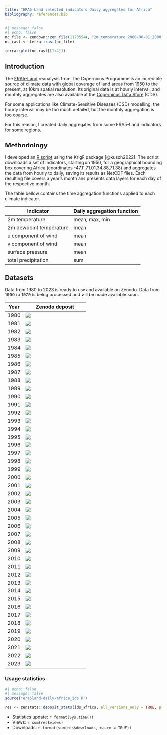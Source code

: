 ```yaml
---
title: "ERA5-Land selected indicators daily aggregates for Africa"
bibliography: references.bib
---
```


```r
#| message: false
#| echo: false
nc_file <- zendown::zen_file(11235544, "2m_temperature_2000-06-01_2000-06-30_day_max.nc")
nc_rast <- terra::rast(nc_file)

terra::plot(nc_rast[[1:4]])
```

## Introduction

The [ERA5-Land](https://cds.climate.copernicus.eu/cdsapp#!/dataset/reanalysis-era5-land?tab=overview) reanalysis from The Copernicus Programme is an incredible source of climate data with global coverage of land areas from 1950 to the present, at 10km spatial resolution. Its original data is at hourly interval, and monthly aggregates are also available at the [Copernicus Data Store](https://cds.climate.copernicus.eu) (CDS).

For some applications like Climate-Sensitive Diseases (CSD) modelling, the hourly interval may be too much detailed, but the monthly aggregation is too coarse.

For this reason, I created daily aggregates from some ERA5-Land indicators for some regions.

## Methodology

I developed an [R script](https://github.com/rfsaldanha/era5daily) using the KrigR package [@kusch2022]. The script downloads a set of indicators, starting on 1950, for a geographical bounding box covering Africa (coordinates -47.11,71.01,34.88,71.38) and aggregates the data from hourly to daily, saving its results as NetCDF files. Each resulting file covers a year's month and presents data layers for each day of the respective month.

The table bellow contains the time aggregation functions applied to each climate indicator.

| Indicator               | Daily aggregation function |
|-------------------------|----------------------------|
| 2m temperature          | mean, max, min             |
| 2m dewpoint temperature | mean                       |
| u component of wind     | mean                       |
| v component of wind     | mean                       |
| surface pressure        | mean                       |
| total precipitation     | sum                        |

## Datasets

Data from 1980 to 2023 is ready to use and available on Zenodo. Data from 1950 to 1979 is being processed and will be made available soon.

| Year | Zenodo deposit                                                                                                     |
|----------------|--------------------------------------------------------|
| 1980 | [![](https://img.shields.io/badge/doi-10.5281/zenodo.11396191-green.svg)](https://doi.org/10.5281/zenodo.11396191) |
| 1981 | [![](https://img.shields.io/badge/doi-10.5281/zenodo.11396136-green.svg)](https://doi.org/10.5281/zenodo.11396136) |
| 1982 | [![](https://img.shields.io/badge/doi-10.5281/zenodo.11396006-green.svg)](https://doi.org/10.5281/zenodo.11396006) |
| 1983 | [![](https://img.shields.io/badge/doi-10.5281/zenodo.11395872-green.svg)](https://doi.org/10.5281/zenodo.11395872) |
| 1984 | [![](https://img.shields.io/badge/doi-10.5281/zenodo.11395849-green.svg)](https://doi.org/10.5281/zenodo.11395849) |
| 1985 | [![](https://img.shields.io/badge/doi-10.5281/zenodo.11395817-green.svg)](https://doi.org/10.5281/zenodo.11395817) |
| 1986 | [![](https://img.shields.io/badge/doi-10.5281/zenodo.11395763-green.svg)](https://doi.org/10.5281/zenodo.11395763) |
| 1987 | [![](https://img.shields.io/badge/doi-10.5281/zenodo.11395740-green.svg)](https://doi.org/10.5281/zenodo.11395740) |
| 1988 | [![](https://img.shields.io/badge/doi-10.5281/zenodo.11395696-green.svg)](https://doi.org/10.5281/zenodo.11395696) |
| 1989 | [![](https://img.shields.io/badge/doi-10.5281/zenodo.11395677-green.svg)](https://doi.org/10.5281/zenodo.11395677) |
| 1990 | [![](https://img.shields.io/badge/doi-10.5281/zenodo.11388406-green.svg)](https://doi.org/10.5281/zenodo.11388406) |
| 1991 | [![](https://img.shields.io/badge/doi-10.5281/zenodo.11388334-green.svg)](https://doi.org/10.5281/zenodo.11388334) |
| 1992 | [![](https://img.shields.io/badge/doi-10.5281/zenodo.11387789-green.svg)](https://doi.org/10.5281/zenodo.11387789) |
| 1993 | [![](https://img.shields.io/badge/doi-10.5281/zenodo.11387738-green.svg)](https://doi.org/10.5281/zenodo.11387738) |
| 1994 | [![](https://img.shields.io/badge/doi-10.5281/zenodo.11387688-green.svg)](https://doi.org/10.5281/zenodo.11387688) |
| 1995 | [![](https://img.shields.io/badge/doi-10.5281/zenodo.11387618-green.svg)](https://doi.org/10.5281/zenodo.11387618) |
| 1996 | [![](https://img.shields.io/badge/doi-10.5281/zenodo.11387580-green.svg)](https://doi.org/10.5281/zenodo.11387580) |
| 1997 | [![](https://img.shields.io/badge/doi-10.5281/zenodo.11387536-green.svg)](https://doi.org/10.5281/zenodo.11387536) |
| 1998 | [![](https://img.shields.io/badge/doi-10.5281/zenodo.11387451-green.svg)](https://doi.org/10.5281/zenodo.11387451) |
| 1999 | [![](https://img.shields.io/badge/doi-10.5281/zenodo.11387376-green.svg)](https://doi.org/10.5281/zenodo.11387376) |
| 2000 | [![](https://img.shields.io/badge/doi-10.5281/zenodo.11235544-green.svg)](https://doi.org/10.5281/zenodo.11235544) |
| 2001 | [![](https://img.shields.io/badge/doi-10.5281/zenodo.11234867-green.svg)](https://doi.org/10.5281/zenodo.11234867) |
| 2002 | [![](https://img.shields.io/badge/doi-10.5281/zenodo.11234849-green.svg)](https://doi.org/10.5281/zenodo.11234849) |
| 2003 | [![](https://img.shields.io/badge/doi-10.5281/zenodo.11234745-green.svg)](https://doi.org/10.5281/zenodo.11234745) |
| 2004 | [![](https://img.shields.io/badge/doi-10.5281/zenodo.11234713-green.svg)](https://doi.org/10.5281/zenodo.11234713) |
| 2005 | [![](https://img.shields.io/badge/doi-10.5281/zenodo.11234671-green.svg)](https://doi.org/10.5281/zenodo.11234671) |
| 2006 | [![](https://img.shields.io/badge/doi-10.5281/zenodo.11234651-green.svg)](https://doi.org/10.5281/zenodo.11234651) |
| 2007 | [![](https://img.shields.io/badge/doi-10.5281/zenodo.11234232-green.svg)](https://doi.org/10.5281/zenodo.11234232) |
| 2008 | [![](https://img.shields.io/badge/doi-10.5281/zenodo.11233620-green.svg)](https://doi.org/10.5281/zenodo.11233620) |
| 2009 | [![](https://img.shields.io/badge/doi-10.5281/zenodo.11232951-green.svg)](https://doi.org/10.5281/zenodo.11232951) |
| 2010 | [![](https://img.shields.io/badge/doi-10.5281/zenodo.11127111-green.svg)](https://doi.org/10.5281/zenodo.11127111) |
| 2011 | [![](https://img.shields.io/badge/doi-10.5281/zenodo.11127089-green.svg)](https://doi.org/10.5281/zenodo.11127089) |
| 2012 | [![](https://img.shields.io/badge/doi-10.5281/zenodo.11126935-green.svg)](https://doi.org/10.5281/zenodo.11126935) |
| 2013 | [![](https://img.shields.io/badge/doi-10.5281/zenodo.11126924-green.svg)](https://doi.org/10.5281/zenodo.11126924) |
| 2014 | [![](https://img.shields.io/badge/doi-10.5281/zenodo.11126908-green.svg)](https://doi.org/10.5281/zenodo.11126908) |
| 2015 | [![](https://img.shields.io/badge/doi-10.5281/zenodo.11126889-green.svg)](https://doi.org/10.5281/zenodo.11126889) |
| 2016 | [![](https://img.shields.io/badge/doi-10.5281/zenodo.11126864-green.svg)](https://doi.org/10.5281/zenodo.11126864) |
| 2017 | [![](https://img.shields.io/badge/doi-10.5281/zenodo.11126841-green.svg)](https://doi.org/10.5281/zenodo.11126841) |
| 2018 | [![](https://img.shields.io/badge/doi-10.5281/zenodo.11126820-green.svg)](https://doi.org/10.5281/zenodo.11126820) |
| 2019 | [![](https://img.shields.io/badge/doi-10.5281/zenodo.11126794-green.svg)](https://doi.org/10.5281/zenodo.11126794) |
| 2020 | [![](https://img.shields.io/badge/doi-10.5281/zenodo.11126758-green.svg)](https://doi.org/10.5281/zenodo.11126758) |
| 2021 | [![](https://img.shields.io/badge/doi-10.5281/zenodo.11126741-green.svg)](https://doi.org/10.5281/zenodo.11126741) |
| 2022 | [![](https://img.shields.io/badge/doi-10.5281/zenodo.11126723-green.svg)](https://doi.org/10.5281/zenodo.11126723) |
| 2023 | [![](https://img.shields.io/badge/doi-10.5281/zenodo.11105116-green.svg)](https://doi.org/10.5281/zenodo.11105116) |

### Usage statistics

```r
#| echo: false
#| message: false
source("era5land-daily-africa_ids.R")

res <- zenstats::deposit_stats(ids_africa, all_versions_only = TRUE, progress = FALSE)
```

-   Statistics update: `r format(Sys.time())`
-   Views: `r sum(res$views)`
-   Downloads: `r format(sum(res$downloads, na.rm = TRUE))`
